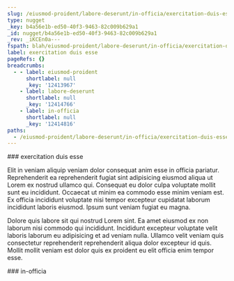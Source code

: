```yaml
---
slug: /eiusmod-proident/labore-deserunt/in-officia/exercitation-duis-esse
type: nugget
_key: b4a56e1b-ed50-40f3-9463-82c009b629a1
_id: nugget/b4a56e1b-ed50-40f3-9463-82c009b629a1
_rev: _iKCEn0a---
fspath: blah/eiusmod-proident/labore-deserunt/in-officia/exercitation-duis-esse.md
label: exercitation duis esse
pageRefs: {}
breadcrumbs:
  - - label: eiusmod-proident
      shortlabel: null
      _key: '12413967'
    - label: labore-deserunt
      shortlabel: null
      _key: '12414766'
    - label: in-officia
      shortlabel: null
      _key: '12414816'
paths:
  - /eiusmod-proident/labore-deserunt/in-officia/exercitation-duis-esse
---
```


<NuggetArea>
<Nugget slug="/eiusmod-proident/labore-deserunt/in-officia/exercitation-duis-esse" type="nugget" _key="b4a56e1b-ed50-40f3-9463-82c009b629a1" _id="nugget/b4a56e1b-ed50-40f3-9463-82c009b629a1" _rev="_iKCEn0a---" fspath="blah/eiusmod-proident/labore-deserunt/in-officia/exercitation-duis-esse.md" label="exercitation duis esse" paths="/eiusmod-proident/labore-deserunt/in-officia/exercitation-duis-esse">
<NuggetBody>
### exercitation duis esse

Elit in veniam aliquip veniam dolor consequat anim esse in officia pariatur. Reprehenderit ea reprehenderit fugiat sint adipisicing eiusmod aliqua ut Lorem ex nostrud ullamco qui. Consequat eu dolor culpa voluptate mollit sunt eu incididunt. Occaecat ut minim ea commodo esse minim veniam est. Ex officia incididunt voluptate nisi tempor excepteur cupidatat laborum incididunt laboris eiusmod. Ipsum sunt veniam fugiat eu magna.

Dolore quis labore sit qui nostrud Lorem sint. Ea amet eiusmod ex non laborum nisi commodo qui incididunt. Incididunt excepteur voluptate velit laboris laborum eu adipisicing et ad veniam nulla. Ullamco velit veniam quis consectetur reprehenderit reprehenderit aliqua dolor excepteur id quis. Mollit mollit veniam est dolor quis ex proident eu elit officia enim tempor esse.

</NuggetBody>
<Breadcrumbs>
<Crumbs>
<Crumb _key="12413967" label="eiusmod-proident" /><Crumb _key="12414766" label="labore-deserunt" /><Crumb _key="12414816" label="in-officia" />
</Crumbs>
</Breadcrumbs>
</Nugget>

<NuggetsInbound>
</NuggetsInbound>
<NuggetsOutbound>
</NuggetsOutbound>
</NuggetArea>
<PassagesInbound>
<Passage direction="inbound" type="passage" _key="12414816" _id="passage/12414816" _rev="_iKCEn0W--_" label="in-officia" passage="in-officia" fspath="blah/eiusmod-proident/labore-deserunt/in-officia" paths="/eiusmod-proident/labore-deserunt/in-officia" slug="/eiusmod-proident/labore-deserunt/in-officia">
<NuggetBody>
### in-officia

</NuggetBody>
<Breadcrumbs>
<Crumbs>
<Crumb _key="12413967" label="eiusmod-proident" /><Crumb _key="12414766" label="labore-deserunt" />
</Crumbs>
</Breadcrumbs>
</Passage>

</PassagesInbound>
<PassagesOutbound>
</PassagesOutbound>
